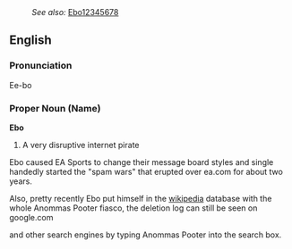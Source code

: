 {{Wikipedia|Ebo}}
:''See also:'' [[Ebo12345678]]
==English==

===Pronunciation===
Ee-bo

===Proper Noun (Name)===
'''Ebo'''

# A very disruptive internet pirate

Ebo caused EA Sports to change their message board styles and single handedly started the "spam wars" that erupted over ea.com for about two years.

Also, pretty recently Ebo put himself in the [[wikipedia]] database with the whole Anommas Pooter fiasco, the deletion log can still be seen on google.com

and other search engines by typing Anommas Pooter into the search box.